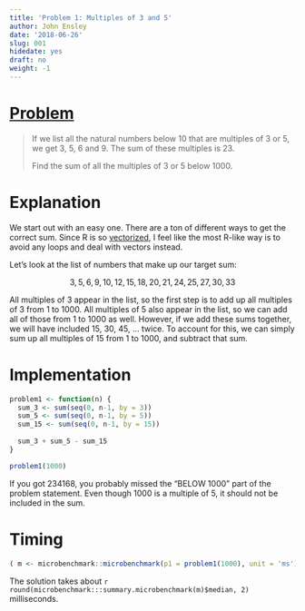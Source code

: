 ```yaml
---
title: 'Problem 1: Multiples of 3 and 5'
author: John Ensley
date: '2018-06-26'
slug: 001
hidedate: yes
draft: no
weight: -1
---
```


# [Problem](https://projecteuler.net/problem=1)



> If we list all the natural numbers below 10 that are multiples of 3 or 5, we 
get 3, 5, 6 and 9. The sum of these multiples is 23.
> 
> Find the sum of all the multiples of 3 or 5 below 1000.

# Explanation

We start out with an easy one. There are a ton of different ways to get the correct sum. Since R is so [vectorized](http://www.noamross.net/blog/2014/4/16/vectorization-in-r--why.html), I feel like the most R-like way is to avoid any loops and deal with vectors instead.

Let's look at the list of numbers that make up our target sum:

$$
3, 5, 6, 9, 10, 12, 15, 18, 20, 21, 24, 25, 27, 30, 33
$$

All multiples of 3 appear in the list, so the first step is to add up all multiples of 3 from 1 to 1000. All multiples of 5 also appear in the list, so we can add all of those from 1 to 1000 as well. However, if we add these sums together, we will have included 15, 30, 45, ... twice. To account for this, we can simply sum up all multiples of 15 from 1 to 1000, and subtract that sum.

# Implementation

```r
problem1 <- function(n) {
  sum_3 <- sum(seq(0, n-1, by = 3))
  sum_5 <- sum(seq(0, n-1, by = 5))
  sum_15 <- sum(seq(0, n-1, by = 15))
  
  sum_3 + sum_5 - sum_15
}
```

```r
problem1(1000)
```

If you got 234168, you probably missed the "BELOW 1000" part of the problem statement. Even though 1000 is a multiple of 5, it should not be included in the sum.

# Timing

```r
( m <- microbenchmark::microbenchmark(p1 = problem1(1000), unit = 'ms') )
```

The solution takes about `r round(microbenchmark:::summary.microbenchmark(m)$median, 2)` milliseconds.